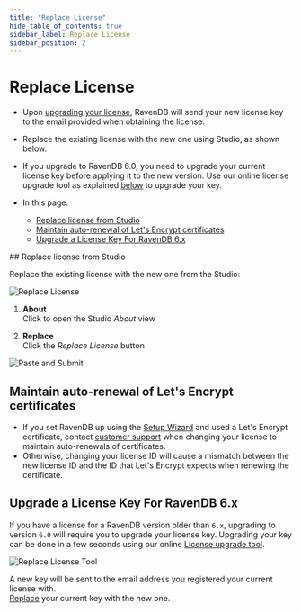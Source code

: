 ```yaml
---
title: "Replace License"
hide_table_of_contents: true
sidebar_label: Replace License
sidebar_position: 2
---
```



# Replace License
<Admonition type="note" title="">

* Upon [upgrading your license](https://ravendb.net/buy), RavenDB will send 
  your new license key to the email provided when obtaining the license.  

* Replace the existing license with the new one using Studio, as shown below.  

* If you upgrade to RavenDB 6.0, you need to upgrade your current license key 
  before applying it to the new version. Use our online license upgrade tool 
  as explained [below](../../start/licensing/replace-license.mdx#upgrade-a-license-key-for-ravendb-6x) 
  to upgrade your key.  

* In this page:
    * [Replace license from Studio](../../start/licensing/replace-license.mdx#replace-license-from-studio)  
    * [Maintain auto-renewal of Let's Encrypt certificates](../../start/licensing/replace-license.mdx#maintain-auto-renewal-of-let)  
    * [Upgrade a License Key For RavenDB 6.x](../../start/licensing/replace-license.mdx#upgrade-a-license-key-for-ravendb-6x)  

</Admonition>
## Replace license from Studio

Replace the existing license with the new one from the Studio:

![Replace License](./assets/replace-license_button.png)

1. **About**  
   Click to open the Studio _About_ view  

2. **Replace**  
   Click the _Replace License_ button

![Paste and Submit](./assets/replace-license_paste-and-submit.png)



## Maintain auto-renewal of Let's Encrypt certificates 

* If you set RavenDB up using the [Setup Wizard](../../start/installation/setup-wizard.mdx) 
  and used a Let's Encrypt certificate,  contact [customer support](https://ravendb.net/contact) 
  when changing your license to maintain auto-renewals of certificates.  
* Otherwise, changing your license ID will cause a mismatch between the new 
  license ID and the ID that Let's Encrypt expects when renewing the certificate.  



## Upgrade a License Key For RavenDB 6.x

If you have a license for a RavenDB version older than `6.x`, upgrading to version `6.0` 
will require you to upgrade your license key. Upgrading your key can be done in a few seconds 
using our online [License upgrade tool](https://ravendb.net/l/8O2YU1).  

![Replace License Tool](./assets/replace-license_replace-license-tool.png)

A new key will be sent to the email address you registered your current license with.  
[Replace](../../start/licensing/replace-license.mdx#replace-license-from-studio) your current key with the new one.  




